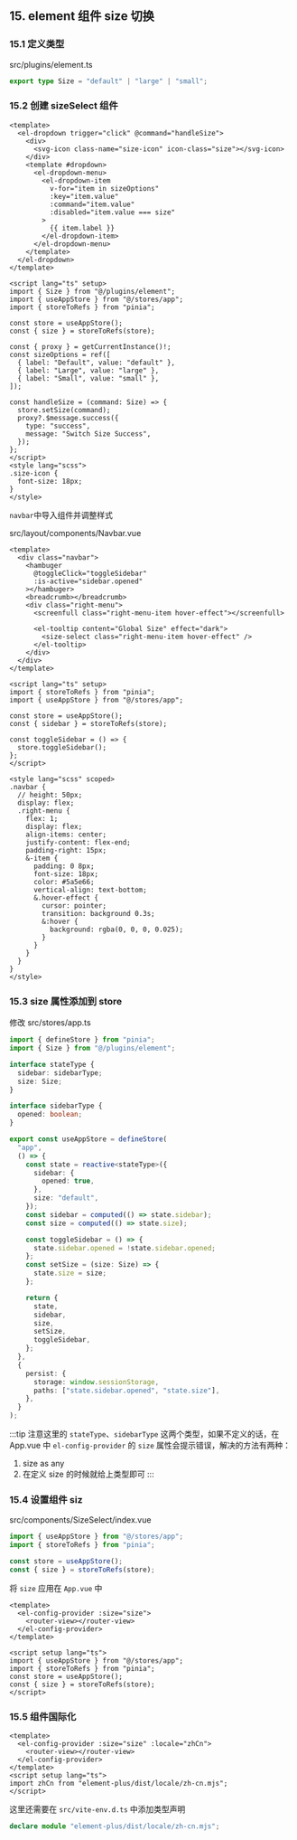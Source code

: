 ## 15. element 组件 size 切换

### 15.1 定义类型

src/plugins/element.ts

```ts
export type Size = "default" | "large" | "small";
```

### 15.2 创建 sizeSelect 组件

```vue
<template>
  <el-dropdown trigger="click" @command="handleSize">
    <div>
      <svg-icon class-name="size-icon" icon-class="size"></svg-icon>
    </div>
    <template #dropdown>
      <el-dropdown-menu>
        <el-dropdown-item
          v-for="item in sizeOptions"
          :key="item.value"
          :command="item.value"
          :disabled="item.value === size"
        >
          {{ item.label }}
        </el-dropdown-item>
      </el-dropdown-menu>
    </template>
  </el-dropdown>
</template>

<script lang="ts" setup>
import { Size } from "@/plugins/element";
import { useAppStore } from "@/stores/app";
import { storeToRefs } from "pinia";

const store = useAppStore();
const { size } = storeToRefs(store);

const { proxy } = getCurrentInstance()!;
const sizeOptions = ref([
  { label: "Default", value: "default" },
  { label: "Large", value: "large" },
  { label: "Small", value: "small" },
]);

const handleSize = (command: Size) => {
  store.setSize(command);
  proxy?.$message.success({
    type: "success",
    message: "Switch Size Success",
  });
};
</script>
<style lang="scss">
.size-icon {
  font-size: 18px;
}
</style>
```

`navbar`中导入组件并调整样式

src/layout/components/Navbar.vue

```vue
<template>
  <div class="navbar">
    <hambuger
      @toggleClick="toggleSidebar"
      :is-active="sidebar.opened"
    ></hambuger>
    <breadcrumb></breadcrumb>
    <div class="right-menu">
      <screenfull class="right-menu-item hover-effect"></screenfull>

      <el-tooltip content="Global Size" effect="dark">
        <size-select class="right-menu-item hover-effect" />
      </el-tooltip>
    </div>
  </div>
</template>

<script lang="ts" setup>
import { storeToRefs } from "pinia";
import { useAppStore } from "@/stores/app";

const store = useAppStore();
const { sidebar } = storeToRefs(store);

const toggleSidebar = () => {
  store.toggleSidebar();
};
</script>

<style lang="scss" scoped>
.navbar {
  // height: 50px;
  display: flex;
  .right-menu {
    flex: 1;
    display: flex;
    align-items: center;
    justify-content: flex-end;
    padding-right: 15px;
    &-item {
      padding: 0 8px;
      font-size: 18px;
      color: #5a5e66;
      vertical-align: text-bottom;
      &.hover-effect {
        cursor: pointer;
        transition: background 0.3s;
        &:hover {
          background: rgba(0, 0, 0, 0.025);
        }
      }
    }
  }
}
</style>
```

### 15.3 size 属性添加到 store

修改 src/stores/app.ts

```ts
import { defineStore } from "pinia";
import { Size } from "@/plugins/element";

interface stateType {
  sidebar: sidebarType;
  size: Size;
}

interface sidebarType {
  opened: boolean;
}

export const useAppStore = defineStore(
  "app",
  () => {
    const state = reactive<stateType>({
      sidebar: {
        opened: true,
      },
      size: "default",
    });
    const sidebar = computed(() => state.sidebar);
    const size = computed(() => state.size);

    const toggleSidebar = () => {
      state.sidebar.opened = !state.sidebar.opened;
    };
    const setSize = (size: Size) => {
      state.size = size;
    };

    return {
      state,
      sidebar,
      size,
      setSize,
      toggleSidebar,
    };
  },
  {
    persist: {
      storage: window.sessionStorage,
      paths: ["state.sidebar.opened", "state.size"],
    },
  }
);
```

:::tip
注意这里的 `stateType`、`sidebarType` 这两个类型，如果不定义的话，在 App.vue 中 `el-config-provider` 的 `size` 属性会提示错误，解决的方法有两种：

1. size as any
2. 在定义 size 的时候就给上类型即可
   :::

### 15.4 设置组件 siz

src/components/SizeSelect/index.vue

```ts
import { useAppStore } from "@/stores/app";
import { storeToRefs } from "pinia";

const store = useAppStore();
const { size } = storeToRefs(store);
```

将 `size` 应用在 `App.vue` 中

```vue
<template>
  <el-config-provider :size="size">
    <router-view></router-view>
  </el-config-provider>
</template>

<script setup lang="ts">
import { useAppStore } from "@/stores/app";
import { storeToRefs } from "pinia";
const store = useAppStore();
const { size } = storeToRefs(store);
</script>
```

### 15.5 组件国际化

```vue
<template>
  <el-config-provider :size="size" :locale="zhCn">
    <router-view></router-view>
  </el-config-provider>
</template>
<script setup lang="ts">
import zhCn from "element-plus/dist/locale/zh-cn.mjs";
</script>
```

这里还需要在 `src/vite-env.d.ts` 中添加类型声明

```ts
declare module "element-plus/dist/locale/zh-cn.mjs";
```